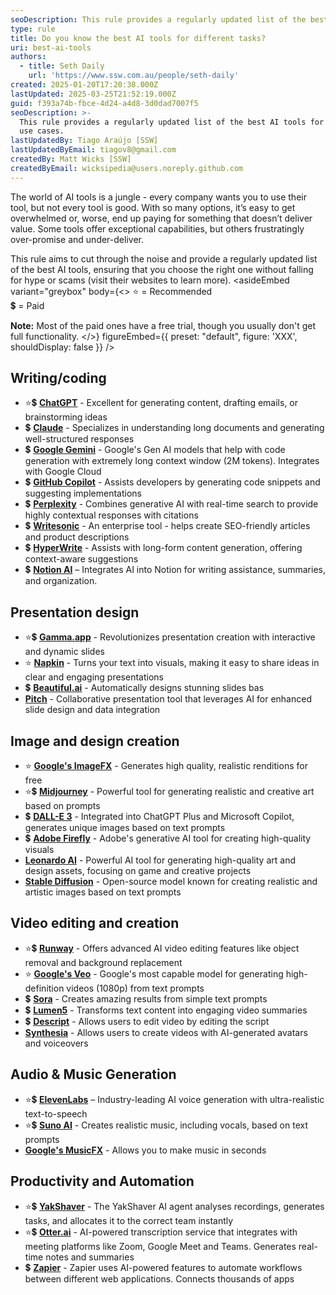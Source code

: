 ```yaml
---
seoDescription: This rule provides a regularly updated list of the best AI tools for various use cases.
type: rule
title: Do you know the best AI tools for different tasks?
uri: best-ai-tools
authors:
  - title: Seth Daily
    url: 'https://www.ssw.com.au/people/seth-daily'
created: 2025-01-20T17:20:38.000Z
lastUpdated: 2025-03-25T21:52:19.000Z
guid: f393a74b-fbce-4d24-a4d8-3d0dad7007f5
seoDescription: >-
  This rule provides a regularly updated list of the best AI tools for various
  use cases.
lastUpdatedBy: Tiago Araújo [SSW]
lastUpdatedByEmail: tiagov8@gmail.com
createdBy: Matt Wicks [SSW]
createdByEmail: wicksipedia@users.noreply.github.com
---
```


The world of AI tools is a jungle - every company wants you to use their tool, but not every tool is good. With so many options, it’s easy to get overwhelmed or, worse, end up paying for something that doesn’t deliver value. Some tools offer exceptional capabilities, but others frustratingly over-promise and under-deliver.

This rule aims to cut through the noise and provide a regularly updated list of the best AI tools, ensuring that you choose the right one without falling for hype or scams (visit their websites to learn more).
<asideEmbed
  variant="greybox"
  body={<>
    ⭐ = Recommended\
💲 = Paid

**Note:** Most of the paid ones have a free trial, though you usually don't get full functionality.
  </>}
  figureEmbed={{
    preset: "default",
    figure: 'XXX',
    shouldDisplay: false
  }}
/>

## Writing/coding

* ⭐💲 **[ChatGPT](https://chat.openai.com)** - Excellent for generating content, drafting emails, or brainstorming ideas
* 💲 **[Claude](https://www.claude.ai)** - Specializes in understanding long documents and generating well-structured responses
* 💲 **[Google Gemini](https://gemini.google.com/)** - Google's Gen AI models that help with code generation with extremely long context window (2M tokens). Integrates with Google Cloud
* 💲 **[GitHub Copilot](https://github.com/features/copilot)** - Assists developers by generating code snippets and suggesting implementations
* 💲 **[Perplexity](https://www.perplexity.ai)** - Combines generative AI with real-time search to provide highly contextual responses with citations
* 💲 **[Writesonic](https://www.writesonic.com)** - An enterprise tool - helps create SEO-friendly articles and product descriptions
* 💲 **[HyperWrite](https://www.hyperwrite.ai)** - Assists with long-form content generation, offering context-aware suggestions
* 💲 **[Notion AI](https://www.notion.com/help/guides/category/ai)** – Integrates AI into Notion for writing assistance, summaries, and organization.

## Presentation design

* ⭐💲 **[Gamma.app](https://www.gamma.app)** - Revolutionizes presentation creation with interactive and dynamic slides
* ⭐ **[Napkin](https://www.napkin.ai/)** - Turns your text into visuals, making it easy to share ideas in clear and engaging presentations
* 💲 **[Beautiful.ai](https://www.beautiful.ai)** - Automatically designs stunning slides bas
* **[Pitch](https://www.pitch.com)** - Collaborative presentation tool that leverages AI for enhanced slide design and data integration

## Image and design creation

* ⭐ **[Google's ImageFX](https://aitestkitchen.withgoogle.com/tools/image-fx)** - Generates high quality, realistic renditions for free
* ⭐💲 **[Midjourney](https://www.midjourney.com)** - Powerful tool for generating realistic and creative art based on prompts
* 💲 **[DALL-E 3](https://openai.com/dall-e-3)** - Integrated into ChatGPT Plus and Microsoft Copilot, generates unique images based on text prompts
* 💲 **[Adobe Firefly](https://www.adobe.com/sensei/generative-ai/firefly.html)** - Adobe's generative AI tool for creating high-quality visuals
* **[Leonardo AI](https://www.leonardo.ai)** - Powerful AI tool for generating high-quality art and design assets, focusing on game and creative projects
* **[Stable Diffusion](https://stability.ai/stable-diffusion)** - Open-source model known for creating realistic and artistic images based on text prompts

## Video editing and creation

* ⭐💲 **[Runway](https://www.runwayml.com)** - Offers advanced AI video editing features like object removal and background replacement
* ⭐ **[Google's Veo](https://aitestkitchen.withgoogle.com/tools/video-fx)** - Google's most capable model for generating high-definition videos (1080p) from text prompts
* 💲 **[Sora](https://openai.com/sora)** - Creates amazing results from simple text prompts
* 💲 **[Lumen5](https://www.lumen5.com)** - Transforms text content into engaging video summaries
* 💲 **[Descript](https://www.descript.com/)** -  Allows users to edit video by editing the script
* **[Synthesia](https://www.synthesia.io)** - Allows users to create videos with AI-generated avatars and voiceovers

## Audio & Music Generation

* ⭐💲 **[ElevenLabs](https://elevenlabs.io/)** – Industry-leading AI voice generation with ultra-realistic text-to-speech
* ⭐💲 **[Suno AI](https://www.suno.ai/)** - Creates realistic music, including vocals, based on text prompts
* **[Google's MusicFX](https://aitestkitchen.withgoogle.com/tools/music-fx)** - Allows you to make music in seconds

## Productivity and Automation

* ⭐️💲 **[YakShaver](https://yakshaver.ai)** - The YakShaver AI agent analyses recordings, generates tasks, and allocates it to the correct team instantly
* ⭐💲 **[Otter.ai](https://otter.ai)** -  AI-powered transcription service that integrates with meeting platforms like Zoom, Google Meet and Teams. Generates real-time notes and summaries
* 💲 **[Zapier](https://zapier.com)** - Zapier uses AI-powered features to automate workflows between different web applications.  Connects thousands of apps
